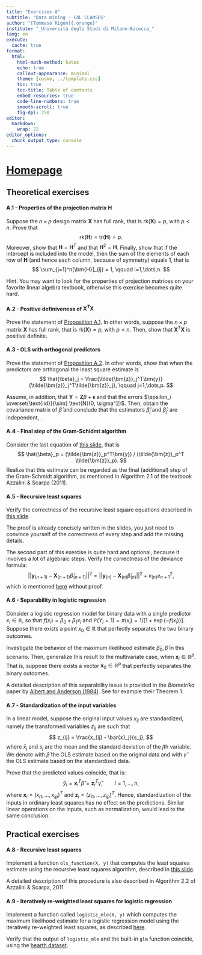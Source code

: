 ```yaml
---
title: "Exercises A"
subtitle: "Data mining - CdL CLAMSES"
author: "[Tommaso Rigon]{.orange}"
institute: "_Università degli Studi di Milano-Bicocca_"
lang: en
execute:
  cache: true
format:
  html:
    html-math-method: katex
    echo: true
    callout-appearance: minimal
    theme: [cosmo, ../template.css]
    toc: true
    toc-title: Table of contents
    embed-resources: true
    code-line-numbers: true
    smooth-scroll: true
    fig-dpi: 250
editor: 
  markdown: 
    wrap: 72
editor_options: 
  chunk_output_type: console
---
```


# [Homepage](../index.html)

## Theoretical exercises

#### A.1 - Properties of the projection matrix $\bm{H}$

Suppose the $n\times p$ design matrix $\bm{X}$ has [full rank]{.blue}, that is $\text{rk}(\bm{X}) = p$, with $p < n$. [Prove]{.orange} that 
$$
\text{rk}(\bm{H}) = \text{tr}(\bm{H}) = p.
$$
Moreover, show that $\bm{H} = \bm{H}^T$ and that $\bm{H}^2 = \bm{H}$. Finally, show that if the [intercept]{.blue} is included into the model, then the sum of the elements of each row of $\bm{H}$ (and hence each column, because of symmetry) equals 1, that is
$$
\sum_{j=1}^n[\bm{H}]_{ij} = 1, \qquad i=1,\dots,n.
$$

[Hint]{.blue}. You may want to look for the properties of [projection matrices]{.orange} on your favorite linear algebra textbook, otherwise this exercise becomes quite hard. 

#### A.2 - Positive definiveness of $\bm{X}^T\bm{X}$

[Prove]{.orange} the statement of [Proposition A.1](../slides/un_A.html#cholesky-factorization). In other words, suppose the  $n\times p$  matrix $\bm{X}$ has [full rank]{.blue}, that is $\text{rk}(\bm{X}) = p$, with $p < n$. Then, show that $\bm{X}^T\bm{X}$ is [positive definite]{.blue}.

#### A.3 - OLS with orthogonal predictors

[Prove]{.orange} the statement of [Proposition A.2](../slides/un_A.html#orthogonal-predictors). In other words, show that when the predictors are orthogonal the least square estimate is $$
\hat{\beta}_j = \frac{\tilde{\bm{z}}_j^T\bm{y}}{\tilde{\bm{z}}_j^T\tilde{\bm{z}}_j}, \qquad j=1,\dots,p.
$$

Assume, in addition, that $\bm{Y} = \bm{Z}\beta + \bm{\epsilon}$ and that the errors $\epsilon_i \overset{\text{iid}}{\sim} \text{N}(0, \sigma^2)$. Then, obtain the covariance matrix of $\hat{\beta}$ and conclude that the estimators $\hat{\beta}_j$ and $\hat{\beta}_{j'}$ are independent, .

#### A.4 - Final step of the Gram-Schidmt algorithm

Consider the last equation of [this slide](../slides/un_A.html#the-qr-decomposition-and-least-squares), that is
$$
\hat{\beta}_p = (\tilde{\bm{z}}_p^T\bm{y}) / (\tilde{\bm{z}}_p^T \tilde{\bm{z}}_p).
$$
Realize that this estimate can be regarded as the [final]{.orange} (additional) [step]{.orange} of the [Gram-Schmidt]{.blue} algorithm, as mentioned in Algorithm 2.1 of the textbook Azzalini \& Scarpa (2011).

#### A.5 - Recursive least squares

[Verify]{.orange} the correctness of the [recursive least square]{.blue} equations described in [this slide](../slides/un_A.html#the-recursive-least-squares-algorithm-i). 

The proof is already concisely written in the slides, you just need to convince yourself of the correctness of every step and add the [missing details]{.orange}. 

The second part of this exercise is quite [hard]{.blue} and [optional]{.blue}, because it involves a lot of algebraic steps. [Verify]{.orange} the correctness of the deviance formula:
$$
||\bm{y}_{(n + 1)} - \bm{X}_{(n+1)}\hat{\beta}_{(n+1)}||^2 = ||\bm{y}_{(n)} - \bm{X}_{(n)}\hat{\beta}_{(n)}||^2 + v_{(n)} e_{n+1}^2,
$$
which is mentioned [here](../slides/un_A.html#the-recursive-least-squares-algorithm-ii) without proof.

#### A.6 - Separability in logistic regression

Consider a logistic regression model for binary data with a single predictor $x_i \in \mathbb{R}$, so that $f(x_i) = \beta_0 + \beta_1 x_i$ and $\mathbb{P}(Y_i = 1) = \pi(x_i) = 1/[1 + \exp\{-f(x_i)\}]$. Suppose there exists a point $x_0 \in \mathbb{R}$ that [perfectly separates]{.blue} the two binary outcomes. 

[Investigate]{.orange} the behavior of the maximum likelihood estimate $\hat{\beta}_0, \hat{\beta}$ in this scenario. Then, generalize this result to the multivariate case, when $\bm{x}_i \in \mathbb{R}^p$. That is, suppose there exists a vector $\bm{x}_0 \in \mathbb{R}^p$ that perfectly separates the binary outcomes.

A detailed description of this [separability issue]{.blue} is provided in the *Biometrika* paper by [Albert and Anderson (1984)](https://academic.oup.com/biomet/article/71/1/1/349338). See for example their Theorem 1. 

#### A.7 - Standardization of the input variables

<!-- I have read, on a popular social media, a sentence about standardization, that can be loosely translated as follows: -->

<!--   *"Standardization should be used when the data follow a Gaussian distribution and the algorithm presumes that the data comes from a Gaussian law, as in linear regression."* -->

<!-- There are multiple confusing statements. For instance, linear models do [not]{.orange} assume the Gaussianity of the input variables $x_{ij}$. Sometimes (but not necessarily!) the errors $\epsilon_1,\dots,\epsilon_n$ are assumed to be Gaussian. -->

<!-- But there is an even more striking mistake.  -->

In a [linear model]{.blue}, suppose the original input values $x_{ij}$ are standardized, namely the transformed variables $z_{ij}$ are such that 
$$
z_{ij} = \frac{x_{ij} - \bar{x}_j}{s_j},
$$
where $\bar{x}_j$ and $s_j$ are the mean and the standard deviation of the $j$th variable. We denote with $\hat{\beta}$ the OLS estimate based on the original data and with $\hat{\gamma}$ the OLS estimate based on the standardized data. 

[Prove]{.orange} that the predicted values coincide, that is:
$$
\hat{y}_i = \bm{x}_i^T\hat{\beta} = \bm{z}_i^T\hat{\gamma}, \qquad i=1,\dots,n,
$$
where $\bm{x}_i = (x_{i1},\dots,x_{ip})^T$ and $\bm{z}_i = (z_{i1},\dots,z_{ip})^T$. Hence, standardization of the inputs in ordinary least squares has [no effect]{.blue} on the [predictions]{.orange}. Similar linear operations on the inputs, such as [normalization]{.blue}, would lead to the same conclusion. 

<!-- There are good reasons to standardize the variables, for instance, in ridge/lasso regression models. Moreover, centering the predictors may be helpful to get a design matrix which is better conditioned... But these motivations are not related to Gaussianity.  -->

## Practical exercises

#### A.8 - Recursive least squares

[Implement]{.orange} a function `ols_function(X, y)` that computes the least squares estimate using the recursive least squares algorithm, described in [this slide](../slides/un_A.html#the-recursive-least-squares-algorithm-i).

A detailed description of this procedure is also described in [Algorithm 2.2]{.blue} of Azzalini \& Scarpa, 2011

#### A.9 - Iteratively re-weighted least squares for logistic regression

Implement a function called `logistic_mle(X, y)` which computes the maximum likelihood estimate for a logistic regression model using the [iteratively re-weighted least squares]{.blue}, as described [here](../slides/un_A.html#iteratively-re-weighted-least-squares-ii). 

Verify that the output of `logistic_mle` and the built-in `glm` function coincide, using the [hearth dataset](../slides/un_A.html#the-heart-dataset).
